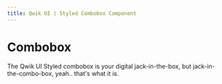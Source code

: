 ```yaml
---
title: Qwik UI | Styled Combobox Component
---
```



# Combobox

The Qwik UI Styled combobox is your digital jack-in-the-box, but jack-in-the-combo-box, yeah.. that's what it is.

<StatusBanner status={statusByComponent.styled.Combobox} />
